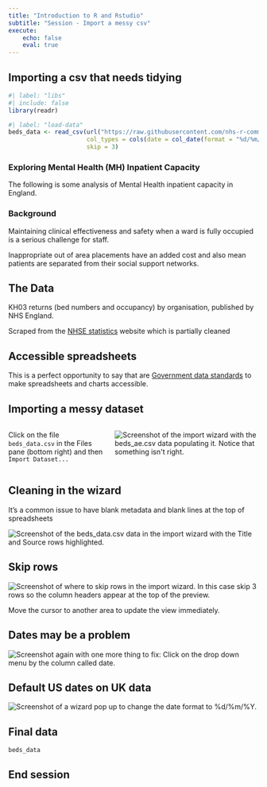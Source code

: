 ```yaml
---
title: "Introduction to R and Rstudio"
subtitle: "Session - Import a messy csv"
execute:
    echo: false
    eval: true
---
```


## Importing a csv that needs tidying

```r
#| label: "libs"
#| include: false
library(readr)
```

```r
#| label: "load-data"
beds_data <- read_csv(url("https://raw.githubusercontent.com/nhs-r-community/intro_r_data/main/beds_data.csv"), 
                      col_types = cols(date = col_date(format = "%d/%m/%Y")), 
                      skip = 3)
```

### Exploring Mental Health (MH) Inpatient Capacity

The following is some analysis of Mental Health inpatient capacity in England.

### Background

Maintaining clinical effectiveness and safety when a ward is fully occupied is a serious challenge for staff. 

Inappropriate out of area placements have an added cost and also mean patients are separated from their social support networks.

## The Data

KH03 returns (bed numbers and occupancy) by organisation, published by NHS England.  

Scraped from the [NHSE statistics](https://www.england.nhs.uk/statistics/statistical-work-areas/bed-availability-and-occupancy/bed-data-overnight/
) website which is partially cleaned

## Accessible spreadsheets

This is a perfect opportunity to say that are [Government data standards](https://analysisfunction.civilservice.gov.uk/area_of_work/accessibility/) to make spreadsheets and charts accessible.

## Importing a messy dataset

::: columns
::: {.column width="40%"}
Click on the file `beds_data.csv` in the Files pane (bottom right) and then `Import Dataset...`
:::

::: {.column width="60%"}
<img class="center" src="img/session06/beds-data-wizard.PNG" alt="Screenshot of the import wizard with the beds_ae.csv data populating it. Notice that something isn't right."/>
:::
:::

## Cleaning in the wizard

It's a common issue to have blank metadata and blank lines at the top of spreadsheets

<img class="center" src="img/session06/beds-data-wizard-2.png" alt="Screenshot of the beds_data.csv data in the import wizard with the Title and Source rows highlighted." />

## Skip rows

<img class="center" src="img/session06/beds-data-wizard-skip.PNG" alt="Screenshot of where to skip rows in the import wizard. In this case skip 3 rows so the column headers appear at the top of the preview."/>

Move the cursor to another area to update the view immediately.

## Dates may be a problem

<img class="center" src="img/session06/beds-data-wizard-date.png" alt="Screenshot again with one more thing to fix: Click on the drop down menu by the column called date."/>

## Default US dates on UK data

<img class="center" src="img/session06/beds-data-date-wizard.PNG" alt="Screenshot of a wizard pop up to change the date format to %d/%m/%Y."/>


## Final data

```r
beds_data
```

## End session